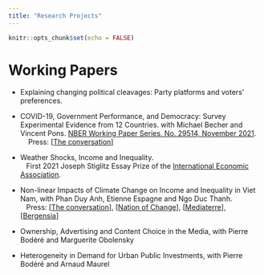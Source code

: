 ```yaml
---
title: "Research Projects"
---
```


```r
knitr::opts_chunk$set(echo = FALSE)
```

# Working Papers
-	Explaining changing political cleavages: Party platforms and  voters’ preferences.

- COVID-19, Government Performance, and Democracy: Survey Experimental Evidence from 12 Countries. with Michael Becher and Vincent Pons. [NBER Working Paper Series, No. 29514, November 2021](
https://www.nber.org/system/files/working_papers/w29514/w29514.pdf).   <br />
&nbsp;&nbsp;&nbsp; Press: [[The conversation](https://theconversation.com/es-la-democracia-el-chivo-expiatorio-de-la-pandemia-174253)]

- Weather Shocks, Income and Inequality.  <br />
&nbsp;&nbsp;&nbsp;First 2021 Joseph Stiglitz Essay Prize of the [International Economic Association](https://www.iea-world.org). 

- Non-linear Impacts of Climate Change on Income and Inequality in Viet Nam, with Phan Duy Anh, Etienne Espagne and Ngo Duc Thanh. <br />
&nbsp;&nbsp;&nbsp;Press: [[The conversation](https://theconversation.com/inegalites-face-au-changement-climatique-la-balle-est-dans-le-camp-des-plus-riches-116616)], [[Nation of Change](https://www.nationofchange.org/2019/06/24/inequality-and-climate-change-the-rich-must-step-up/)], [[Mediaterre](http://www.mediaterre.org/genre/exportactu,20190524120218,1.html)], [[Bergensia](https://bergensia.com/inequality-and-the-climate-crisis-the-rich-must-step-up/)]

- Ownership, Advertising and Content Choice in the Media, with Pierre Bodéré and Marguerite Obolensky

- Heterogeneity in Demand for Urban Public Investments, with Pierre Bodéré and Arnaud Maurel



